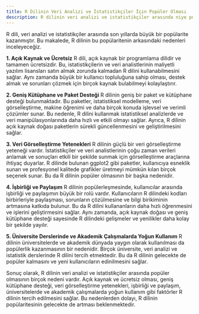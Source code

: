 ```yaml
---
title: R Dilinin Veri Analizi ve İstatistikçiler İçin Popüler Olması
description: R dilinin veri analizi ve istatistikçiler arasında niye popüler olduğunu inceleyen bir blog makalesi.
---
```


R dili, veri analizi ve istatistikçiler arasında son yıllarda büyük bir popülarite kazanmıştır. Bu makalede, R dilinin bu popülaritenin arkasındaki nedenleri inceleyeceğiz.

**1. Açık Kaynak ve Ücretsiz**
R dili, açık kaynak bir programlama dilidir ve tamamen ücretsizdir. Bu, istatistikçilerin ve veri analistlerinin maliyetli yazılım lisansları satın almak zorunda kalmadan R dilini kullanabilmesini sağlar. Aynı zamanda büyük bir kullanıcı topluluğuna sahip olması, destek almak ve sorunları çözmek için birçok kaynak bulabilmeyi kolaylaştırır.

**2. Geniş Kütüphane ve Paket Desteği**
R dilinin geniş bir paket ve kütüphane desteği bulunmaktadır. Bu paketler, istatistiksel modelleme, veri görselleştirme, makine öğrenimi ve daha birçok konuda işlevsel ve verimli çözümler sunar. Bu nedenle, R dilini kullanmak istatistiksel analizlerde ve veri manipülasyonlarında daha hızlı ve etkili olmayı sağlar. Ayrıca, R dilinin açık kaynak doğası paketlerin sürekli güncellenmesini ve geliştirilmesini sağlar.

**3. Veri Görselleştirme Yetenekleri**
R dilinin güçlü bir veri görselleştirme yeteneği vardır. İstatistikçiler ve veri analistlerinin çoğu zaman verileri anlamak ve sonuçları etkili bir şekilde sunmak için görselleştirme araçlarına ihtiyaç duyarlar. R dilinde bulunan ggplot2 gibi paketler, kullanıcıya esneklik sunan ve profesyonel kalitede grafikler üretmeyi mümkün kılan birçok seçenek sunar. Bu da R dilinin popüler olmasının bir başka nedenidir.

**4. İşbirliği ve Paylaşım**
R dilinin popülerleşmesinde, kullanıcılar arasında işbirliği ve paylaşımın büyük bir rolü vardır. Kullanıcıların R dilindeki kodları birbirleriyle paylaşması, sorunların çözülmesine ve bilgi birikiminin artmasına katkıda bulunur. Bu da R dilini kullananların daha hızlı öğrenmesini ve işlerini geliştirmesini sağlar. Aynı zamanda, açık kaynak doğası ve geniş kütüphane desteği sayesinde R dilindeki gelişmeler ve yenilikler daha kolay bir şekilde yayılır.

**5. Üniversite Derslerinde ve Akademik Çalışmalarda Yoğun Kullanım**
R dilinin üniversitelerde ve akademik dünyada yaygın olarak kullanılması da popülerlik kazanmasının bir nedenidir. Birçok üniversite, veri analizi ve istatistik derslerinde R dilini tercih etmektedir. Bu da R dilinin gelecekte de popüler kalmasını ve yeni kullanıcıların edinilmesini sağlar.

Sonuç olarak, R dilinin veri analizi ve istatistikçiler arasında popüler olmasının birçok nedeni vardır. Açık kaynak ve ücretsiz olması, geniş kütüphane desteği, veri görselleştirme yetenekleri, işbirliği ve paylaşım, üniversitelerde ve akademik çalışmalarda yoğun kullanım gibi faktörler R dilinin tercih edilmesini sağlar. Bu nedenlerden dolayı, R dilinin popülaritesinin gelecekte de artması beklenmektedir.